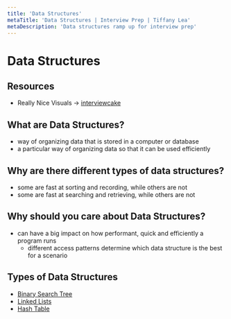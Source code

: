 ```yaml
---
title: 'Data Structures'
metaTitle: 'Data Structures | Interview Prep | Tiffany Lea'
metaDescription: 'Data structures ramp up for interview prep'
---
```

# Data Structures

## Resources

- Really Nice Visuals -> [interviewcake](https://www.interviewcake.com/data-structures-reference)

## What are Data Structures?

- way of organizing data that is stored in a computer or database
- a particular way of organizing data so that it can be used efficiently

## Why are there different types of data structures?

- some are fast at sorting and recording, while others are not
- some are fast at searching and retrieving, while others are not

## Why should you care about Data Structures?

- can have a big impact on how performant, quick and efficiently a program runs
  - different access patterns determine which data structure is the best for a scenario

## Types of Data Structures

- [Binary Search Tree](/docs-prep/data-structures/binary-search-tree)
- [Linked Lists](/docs-prep/data-structures/linked-list)
- [Hash Table](/docs-prep/data-structures/hash-table)

